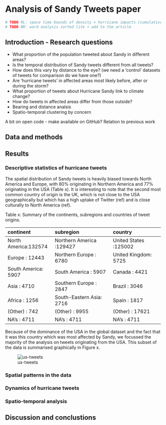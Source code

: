 Analysis of Sandy Tweets paper
========================================================

```r
# TODO RL: space time bounds of density + hurricane impacts (cumulative) + counties level data
# TODO NR: word analysis sorted lite + add to the article
```


## Introduction - Research questions

- What proportion of the population tweeted about Sandy in different areas? 
- Is the temporal distribution of Sandy tweets different from all tweets? 
- How does this vary by distance to the eye? (we need a 'control' datasets of tweets for comparison  do we have one?) 
- Are 'hurricane tweets' in affected areas most likely before, after or during the storm? 
- What proportion of tweets about Hurricane Sandy link to climate change?
- How do tweets in affected areas differ from those outside?
- Bearing and distance analsis
- Spatio-temporal clustering by concern

A bit on open code - make available on GitHub?
Relation to previous work

## Data and methods

## Results

### Descriptive statistics of hurricane tweets

The spatial distribution of Sandy tweets is heavily biased
towards North America and Europe, with 80% originating in
Northern America and 77% originating in the USA (Table x).
It is interesting to note that the second most common
country of origin is the UK, which is not close to the USA
geographically but which has a high uptake of Twitter (ref)
and is close culturally to North America (ref).

Table x: Summary of the continents, subregions and countries of tweet origins.

|        continent       |             subregion       |          country        |
|:-----------------------|:----------------------------|:------------------------|
|North America:132574    |Northern America  :129427    |United States :125002    |
|Europe       : 12443    |Northern Europe   :  6780    |United Kingdom:  5725    |
|South America:  5907    |South America     :  5907    |Canada        :  4421    |
|Asia         :  4710    |Southern Europe   :  2847    |Brazil        :  3046    |
|Africa       :  1256    |South-Eastern Asia:  2716    |Spain         :  1817    |
|(Other)      :   742    |(Other)           :  9955    |(Other)       : 17621    |
|NA's         :  4711    |NA's              :  4711    |NA's          :  4711    |

Because of the dominance of the USA in the global dataset and the fact that it was this
country which was most affected by Sandy, we focussed the majority of the analysis on
tweets originating from the USA. This subset of the data is summarised graphically in Figure x.

![us-tweets](figure/US-overview-rl-lowres.png)

### Spatial patterns in the data

### Dynamics of hurricane tweets

### Spatio-temporal analysis

## Discussion and conclustions



